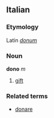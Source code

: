 ==Italian==
===Etymology===
Latin ''[[donum]]''
===Noun===
'''dono''' ''m''

# [[gift]]

===Related terms===
*[[donare]]